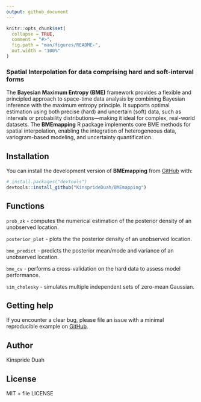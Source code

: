 ```yaml
---
output: github_document
---
```


<!-- README.md is generated from README.Rmd. Please edit that file -->
  
```r
knitr::opts_chunk$set(
  collapse = TRUE,
  comment = "#>",
  fig.path = "man/figures/README-",
  out.width = "100%"
)
```

### Spatial Interpolation for data comprising hard and soft-interval forms

The **Bayesian Maximum Entropy (BME)** framework provides a flexible and principled approach to space-time data analysis by combining Bayesian inference with the maximum entropy principle. It supports optimal estimation using both precise (hard) and uncertain (soft) data, such as intervals or probability distributions—making it ideal for complex, real-world datasets. The **BMEmapping** R package implements core BME methods for spatial interpolation, enabling the integration of heterogeneous data, variogram-based modeling, and uncertainty quantification. 

## Installation

You can install the development version of **BMEmapping** from
[GitHub](https://github.com/) with:

``` r
# install.packages("devtools")
devtools::install_github("KinsprideDuah/BMEmapping")
```

## Functions


`prob_zk` - computes the numerical estimation of the posterior density of an unobserved location.

`posterior_plot` - plots the the posterior density of an unobserved location.

`bme_predict` - predicts the posterior mean/mode and variance of an unobserved location.

`bme_cv` - performs a cross-validation on the hard data to assess model performance.

`sim_cholesky` - simulates multiple independent sets of zero-mean Gaussian.


## Getting help

If you encounter a clear bug, please file an issue with a minimal
reproducible example on
[GitHub](https://github.com/KinsprideDuah/BMEmapping/issues).

## Author

Kinspride Duah

## License

MIT + file LICENSE
